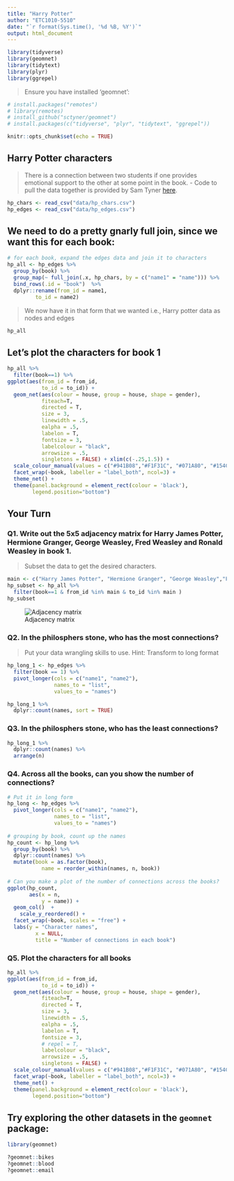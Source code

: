 ```yaml
---
title: "Harry Potter"
author: "ETC1010-5510"
date: "`r format(Sys.time(), '%d %B, %Y')`"
output: html_document
---
```




```r
library(tidyverse)
library(geomnet)
library(tidytext)
library(plyr)
library(ggrepel)
```

> Ensure you have installed 'geomnet':

```r
# install.packages("remotes")
# library(remotes)
# install_github("sctyner/geomnet")
# install.packages(c("tidyverse", "plyr", "tidytext", "ggrepel"))
```


```r
knitr::opts_chunk$set(echo = TRUE)
```

## Harry Potter characters

> There is a connection between two students if one provides emotional support to the other at some point in the book. 
- Code to pull the data together is provided by Sam Tyner [here](https://github.com/sctyner/geomnet/blob/master/README.Rmd#harry-potter-peer-support-network).

```r
hp_chars <- read_csv("data/hp_chars.csv")
hp_edges <- read_csv("data/hp_edges.csv")
```

## We need to do a pretty gnarly full join, since we want this for each book:

```r
# for each book, expand the edges data and join it to characters
hp_all <- hp_edges %>%
  group_by(book) %>%
  group_map(~ full_join(.x, hp_chars, by = c("name1" = "name"))) %>%
  bind_rows(.id = "book")  %>% 
  dplyr::rename(from_id = name1, 
         to_id = name2)
```


> We now have it in that form that we wanted i.e., Harry potter data as nodes and edges

```r
hp_all
```

## Let's plot the characters for book 1

```r
hp_all %>%
  filter(book==1) %>%
ggplot(aes(from_id = from_id, 
           to_id = to_id)) + 
  geom_net(aes(colour = house, group = house, shape = gender),
           fiteach=T, 
           directed = T, 
           size = 3, 
           linewidth = .5, 
           ealpha = .5, 
           labelon = T, 
           fontsize = 3, 
           labelcolour = "black", 
           arrowsize = .5, 
           singletons = FALSE) + xlim(c(-.25,1.5)) +
  scale_colour_manual(values = c("#941B08","#F1F31C", "#071A80", "#154C07")) + 
  facet_wrap(~book, labeller = "label_both", ncol=3) + 
  theme_net() + 
  theme(panel.background = element_rect(colour = 'black'),
        legend.position="bottom")
```

## Your Turn

### Q1. Write out the 5x5 adjacency matrix for Harry James Potter, Hermione Granger, George Weasley, Fred Weasley and Ronald Weasley in book 1.
> Subset the data to get the desired characters.

```r
main <- c("Harry James Potter", "Hermione Granger", "George Weasley","Fred Weasley", "Ronald Weasley")
hp_subset <- hp_all %>%
  filter(book==1 & from_id %in% main & to_id %in% main )
hp_subset
```

![Adjacency matrix](data/matrix.png)

### Q2. In the philosphers stone, who has the most connections?
> Put your data wrangling skills to use.
> Hint: Transform to long format

```r
hp_long_1 <- hp_edges %>% 
  filter(book == 1) %>% 
  pivot_longer(cols = c("name1", "name2"),
               names_to = "list",
               values_to = "names") 

hp_long_1 %>% 
  dplyr::count(names, sort = TRUE)
```

### Q3. In the philosphers stone, who has the least connections?
```r
hp_long_1 %>% 
  dplyr::count(names) %>% 
  arrange(n)
```

### Q4. Across all the books, can you show the number of connections?
```r
# Put it in long form
hp_long <- hp_edges %>% 
  pivot_longer(cols = c("name1", "name2"),
               names_to = "list",
               values_to = "names") 
  
# grouping by book, count up the names 
hp_count <- hp_long %>% 
  group_by(book) %>% 
  dplyr::count(names) %>% 
  mutate(book = as.factor(book),
           name = reorder_within(names, n, book))
  
# Can you make a plot of the number of connections across the books?
ggplot(hp_count,
       aes(x = n,
           y = name)) + 
  geom_col()  +
    scale_y_reordered() +
  facet_wrap(~book, scales = "free") +
  labs(y = "Character names",
         x = NULL,
         title = "Number of connections in each book")
```

### Q5. Plot the characters for all books
```r
hp_all %>%
ggplot(aes(from_id = from_id, 
           to_id = to_id)) + 
  geom_net(aes(colour = house, group = house, shape = gender),
           fiteach=T, 
           directed = T, 
           size = 3, 
           linewidth = .5, 
           ealpha = .5, 
           labelon = T,
           fontsize = 3, 
           # repel = T,
           labelcolour = "black", 
           arrowsize = .5, 
           singletons = FALSE) + 
  scale_colour_manual(values = c("#941B08","#F1F31C", "#071A80", "#154C07")) + xlim(c(-.5,1.5))+
  facet_wrap(~book, labeller = "label_both", ncol=3) + 
  theme_net() + 
  theme(panel.background = element_rect(colour = 'black'),
        legend.position="bottom")
```

## Try exploring the other datasets in the `geomnet` package:
```r
library(geomnet)

?geomnet::bikes
?geomnet::blood
?geomnet::email
```

